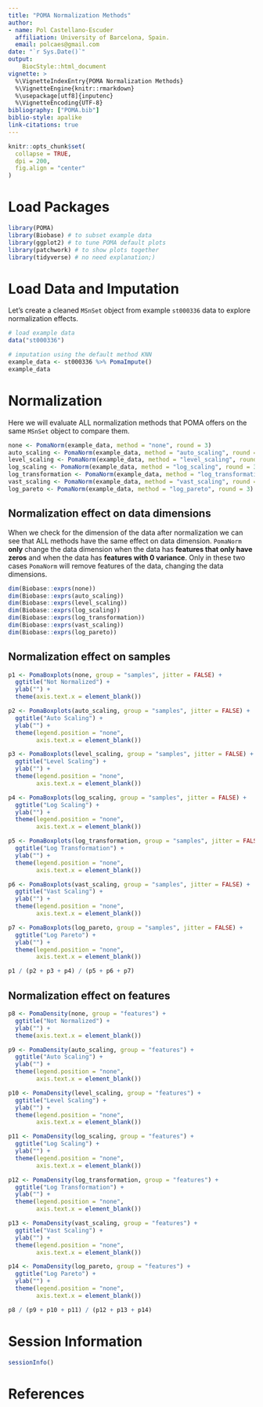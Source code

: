 ```yaml
---
title: "POMA Normalization Methods"
author: 
- name: Pol Castellano-Escuder
  affiliation: University of Barcelona, Spain.
  email: polcaes@gmail.com
date: "`r Sys.Date()`"
output: 
    BiocStyle::html_document
vignette: >
  %\VignetteIndexEntry{POMA Normalization Methods}
  %\VignetteEngine{knitr::rmarkdown}
  %\usepackage[utf8]{inputenc}
  %\VignetteEncoding{UTF-8}
bibliography: ["POMA.bib"]
biblio-style: apalike
link-citations: true
---
```


```r
knitr::opts_chunk$set(
  collapse = TRUE,
  dpi = 200,
  fig.align = "center"
)
```

# Load Packages

```r
library(POMA)
library(Biobase) # to subset example data
library(ggplot2) # to tune POMA default plots
library(patchwork) # to show plots together
library(tidyverse) # no need explanation;)
```

# Load Data and Imputation

Let's create a cleaned `MSnSet` object from example `st000336` data to explore normalization effects.      

```r
# load example data
data("st000336")

# imputation using the default method KNN
example_data <- st000336 %>% PomaImpute()
example_data
```

# Normalization

Here we will evaluate ALL normalization methods that POMA offers on the same `MSnSet` object to compare them.  

```r
none <- PomaNorm(example_data, method = "none", round = 3)
auto_scaling <- PomaNorm(example_data, method = "auto_scaling", round = 3)
level_scaling <- PomaNorm(example_data, method = "level_scaling", round = 3)
log_scaling <- PomaNorm(example_data, method = "log_scaling", round = 3)
log_transformation <- PomaNorm(example_data, method = "log_transformation", round = 3)
vast_scaling <- PomaNorm(example_data, method = "vast_scaling", round = 3)
log_pareto <- PomaNorm(example_data, method = "log_pareto", round = 3)
```

## Normalization effect on data dimensions

When we check for the dimension of the data after normalization we can see that ALL methods have the same effect on data dimension. `PomaNorm` **only** change the data dimension when the data has **features that only have zeros** and when the data has **features with 0 variance**. Only in these two cases `PomaNorm` will remove features of the data, changing the data dimensions.   

```r
dim(Biobase::exprs(none))
dim(Biobase::exprs(auto_scaling))
dim(Biobase::exprs(level_scaling))
dim(Biobase::exprs(log_scaling))
dim(Biobase::exprs(log_transformation))
dim(Biobase::exprs(vast_scaling))
dim(Biobase::exprs(log_pareto))
```

## Normalization effect on samples

```r
p1 <- PomaBoxplots(none, group = "samples", jitter = FALSE) +
  ggtitle("Not Normalized") +
  ylab("") +
  theme(axis.text.x = element_blank())

p2 <- PomaBoxplots(auto_scaling, group = "samples", jitter = FALSE) +
  ggtitle("Auto Scaling") +
  ylab("") +
  theme(legend.position = "none",
        axis.text.x = element_blank())

p3 <- PomaBoxplots(level_scaling, group = "samples", jitter = FALSE) +
  ggtitle("Level Scaling") +
  ylab("") +
  theme(legend.position = "none",
        axis.text.x = element_blank())

p4 <- PomaBoxplots(log_scaling, group = "samples", jitter = FALSE) +
  ggtitle("Log Scaling") +
  ylab("") +
  theme(legend.position = "none",
        axis.text.x = element_blank())

p5 <- PomaBoxplots(log_transformation, group = "samples", jitter = FALSE) +
  ggtitle("Log Transformation") +
  ylab("") +
  theme(legend.position = "none",
        axis.text.x = element_blank())

p6 <- PomaBoxplots(vast_scaling, group = "samples", jitter = FALSE) +
  ggtitle("Vast Scaling") +
  ylab("") +
  theme(legend.position = "none",
        axis.text.x = element_blank())

p7 <- PomaBoxplots(log_pareto, group = "samples", jitter = FALSE) +
  ggtitle("Log Pareto") +
  ylab("") +
  theme(legend.position = "none",
        axis.text.x = element_blank())

p1 / (p2 + p3 + p4) / (p5 + p6 + p7)
```

## Normalization effect on features

```r
p8 <- PomaDensity(none, group = "features") +
  ggtitle("Not Normalized") +
  ylab("") +
  theme(axis.text.x = element_blank())

p9 <- PomaDensity(auto_scaling, group = "features") +
  ggtitle("Auto Scaling") +
  ylab("") +
  theme(legend.position = "none",
        axis.text.x = element_blank())

p10 <- PomaDensity(level_scaling, group = "features") +
  ggtitle("Level Scaling") +
  ylab("") +
  theme(legend.position = "none",
        axis.text.x = element_blank())

p11 <- PomaDensity(log_scaling, group = "features") +
  ggtitle("Log Scaling") +
  ylab("") +
  theme(legend.position = "none",
        axis.text.x = element_blank())

p12 <- PomaDensity(log_transformation, group = "features") +
  ggtitle("Log Transformation") +
  ylab("") +
  theme(legend.position = "none",
        axis.text.x = element_blank())

p13 <- PomaDensity(vast_scaling, group = "features") +
  ggtitle("Vast Scaling") +
  ylab("") +
  theme(legend.position = "none",
        axis.text.x = element_blank())

p14 <- PomaDensity(log_pareto, group = "features") +
  ggtitle("Log Pareto") +
  ylab("") +
  theme(legend.position = "none",
        axis.text.x = element_blank())

p8 / (p9 + p10 + p11) / (p12 + p13 + p14)
```

# Session Information

```r
sessionInfo()
```

# References

